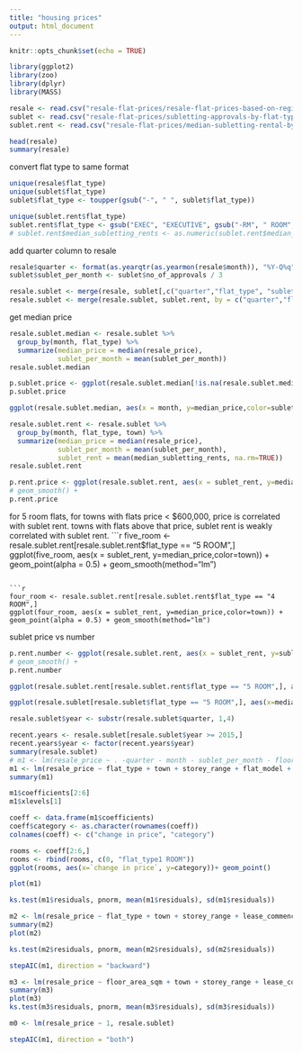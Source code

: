 ```yaml
---
title: "housing prices"
output: html_document
---
```


```r
knitr::opts_chunk$set(echo = TRUE)
```


```r
library(ggplot2)
library(zoo)
library(dplyr)
library(MASS)
```

```r
resale <- read.csv("resale-flat-prices/resale-flat-prices-based-on-registration-date-from-march-2012-onwards.csv")
sublet <- read.csv("resale-flat-prices/subletting-approvals-by-flat-type-quarterly.csv")
sublet.rent <- read.csv("resale-flat-prices/median-subletting-rental-by-town-and-flat-type.csv", na.strings = c("na", "-"))
```

```r
head(resale)
summary(resale)
```

convert flat type to same format
```r
unique(resale$flat_type)
unique(sublet$flat_type)
sublet$flat_type <- toupper(gsub("-", " ", sublet$flat_type))

unique(sublet.rent$flat_type)
sublet.rent$flat_type <- gsub("EXEC", "EXECUTIVE", gsub("-RM", " ROOM",sublet.rent$flat_type))
# sublet.rent$median_subletting_rents <- as.numeric(sublet.rent$median_subletting_rents)

```

add quarter column to resale
```r
resale$quarter <- format(as.yearqtr(as.yearmon(resale$month)), "%Y-Q%q")
sublet$sublet_per_month <- sublet$no_of_approvals / 3

resale.sublet <- merge(resale, sublet[,c("quarter","flat_type", "sublet_per_month")], by = c("quarter", "flat_type"), all.x = TRUE)
resale.sublet <- merge(resale.sublet, sublet.rent, by = c("quarter","flat_type","town"), all.x = TRUE)

```

get median price
```r
resale.sublet.median <- resale.sublet %>%
  group_by(month, flat_type) %>%
  summarize(median_price = median(resale_price),
            sublet_per_month = mean(sublet_per_month))
resale.sublet.median
```

```r
p.sublet.price <- ggplot(resale.sublet.median[!is.na(resale.sublet.median$sublet_per_month),], aes(x = sublet_per_month, y=median_price,color=flat_type)) + geom_point(alpha = 0.5) + geom_smooth()
p.sublet.price

```

```r
ggplot(resale.sublet.median, aes(x = month, y=median_price,color=sublet_per_month)) + geom_point() + theme(axis.text.x = element_text(angle = 90, hjust = 1)) + facet_wrap(~.flat_type)

```


```r
resale.sublet.rent <- resale.sublet %>%
  group_by(month, flat_type, town) %>%
  summarize(median_price = median(resale_price),
            sublet_per_month = mean(sublet_per_month),
            sublet_rent = mean(median_subletting_rents, na.rm=TRUE))
resale.sublet.rent
```

```r
p.rent.price <- ggplot(resale.sublet.rent, aes(x = sublet_rent, y=median_price,color=town)) + geom_point(alpha = 0.5) +  facet_wrap(~flat_type)
# geom_smooth() +
p.rent.price

```
for 5 room flats, for towns with flats price < $600,000, price is correlated with sublet rent. towns with flats above that price, sublet rent is weakly correlated with sublet rent.
```r
five_room <- resale.sublet.rent[resale.sublet.rent$flat_type == "5 ROOM",]
ggplot(five_room, aes(x = sublet_rent, y=median_price,color=town)) + geom_point(alpha = 0.5) + geom_smooth(method="lm")

```

```r
four_room <- resale.sublet.rent[resale.sublet.rent$flat_type == "4 ROOM",]
ggplot(four_room, aes(x = sublet_rent, y=median_price,color=town)) + geom_point(alpha = 0.5) + geom_smooth(method="lm")

```
sublet price vs number
```r
p.rent.number <- ggplot(resale.sublet.rent, aes(x = sublet_rent, y=sublet_per_month,color=town)) + geom_point(alpha = 0.5) +  facet_wrap(~flat_type)
# geom_smooth() +
p.rent.number

```
```r
ggplot(resale.sublet.rent[resale.sublet.rent$flat_type == "5 ROOM",], aes(x = sublet_rent, y=sublet_per_month,color=town)) + geom_point(alpha = 0.5) + geom_smooth()
```

```r
ggplot(resale.sublet[resale.sublet$flat_type == "5 ROOM",], aes(x=median_subletting_rents,y=resale_price)) + geom_point(alpha = 0.5) + facet_wrap(~town)

```

```r
resale.sublet$year <- substr(resale.sublet$quarter, 1,4)
```

```r
recent.years <- resale.sublet[resale.sublet$year >= 2015,]
recent.years$year <- factor(recent.years$year)
summary(resale.sublet)
# m1 <- lm(resale_price ~ . -quarter - month - sublet_per_month - floor_area_sqm, data = resale.sublet)
m1 <- lm(resale_price ~ flat_type + town + storey_range + flat_model + lease_commence_date + sublet_per_month, data = recent.years)
summary(m1)
```

```r
m1$coefficients[2:6]
m1$xlevels[1]

coeff <- data.frame(m1$coefficients)
coeff$category <- as.character(rownames(coeff))
colnames(coeff) <- c("change in price", "category")

rooms <- coeff[2:6,]
rooms <- rbind(rooms, c(0, "flat_type1 ROOM"))
ggplot(rooms, aes(x=`change in price`, y=category))+ geom_point()


```

```r

plot(m1)
```

```r
ks.test(m1$residuals, pnorm, mean(m1$residuals), sd(m1$residuals))
```

```r
m2 <- lm(resale_price ~ flat_type + town + storey_range + lease_commence_date + sublet_per_month, data = resale.sublet)
summary(m2)
plot(m2)
```


```r
ks.test(m2$residuals, pnorm, mean(m2$residuals), sd(m2$residuals))
```

```r
stepAIC(m1, direction = "backward")
```
```r

m3 <- lm(resale_price ~ floor_area_sqm + town + storey_range + lease_commence_date + sublet_per_month, data = resale.sublet)
summary(m3)
plot(m3)
ks.test(m3$residuals, pnorm, mean(m3$residuals), sd(m3$residuals))
```

```r
m0 <- lm(resale_price ~ 1, resale.sublet)

```

```r

stepAIC(m1, direction = "both")
```

